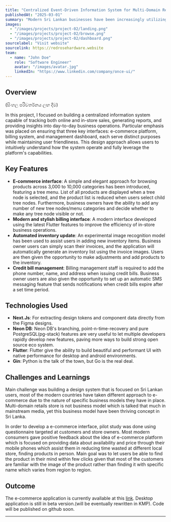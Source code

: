 ```yaml
---
title: "Centralized Event-Driven Information System for Multi-Domain Retail Stores in Sri Lanka (Shopify Alternative)"
publishedAt: "2025-03-01"
summary: "Modern Sri Lankan businesses have been increasingly utilizing IT services to streamline their operations. However, a true local platform that meets the needs and budget of local SMEs owners has yet to evolve. This project is an open-source Shopify alternative focused on the local retail business models."
images:
  - "/images/projects/project-02/landing.png"
  - "/images/projects/project-02/browse.png"
  - "/images/projects/project-02/dashboard.png"
sourcelabel: "Visit website"
sourcelink: https://redrosehardware.website
team:
  - name: "John Doe"
    role: "Software Engineer"
    avatar: "/images/avatar.jpg"
    linkedIn: "https://www.linkedin.com/company/once-ui/"
---
```


## Overview

(සිංහල පරිවර්තනය ලඟ දීම)

In this project, I focused on building a centralized information system capable of tracking both online and in-store sales, generating reports, and providing insights into day-to-day business operations. Particular emphasis was placed on ensuring that three key interfaces: e-commerce platform, billing system, and management dashboard, each serve distinct purposes while maintaining user friendliness. This design approach allows users to intuitively understand how the system operate and fully leverage the platform's capabilities.

## Key Features

- **E-commerce interface**:  A simple and elegant approach for browsing products across 3,000 to 10,000 categories has been introduced, featuring a tree menu. List of all products are displayed when a tree node is selected, and the product list is reduced when users select child tree nodes. Furthermore, business owners have the ability to add any number of new tree nodes/menu categories and decide whether to make any tree node visible or not.
- **Modern and stylish billing interface**: A modern interface developed using the latest Flutter features to improve the efficiency of in-store business operations.
- **Automated inventory update**: An experimental image recognition model has been used to assist users in adding new inventory items. Business owner users can simply scan their invoices, and the application will automatically generate an inventory list using the invoice images. Users are then given the opportunity to make adjustments and add products to the inventory.
- **Credit bill management**: Billing management staff is required to add the phone number, name, and address when issuing credit bills. Business owner users are also given the opportunity to set up an automatic SMS messaging feature that sends notifications when credit bills expire after a set time period.

## Technologies Used

- **Next.Js**: For extracting design tokens and component data directly from the Figma designs.
- **Neon DB**: Neon DB's branching, point-n-time-recovery and pure PostgreSQL(pg-stack) features are very useful to let multiple developers rapidly develop new features, paving more ways to build strong open source eco system.
- **Flutter**: Flutter give the ability to build beautiful and performant UI with native performance for desktop and android environments.
- **Gin**: Python is the talk of the town, but Go is the real deal.

## Challenges and Learnings

Main challenge was building a design system that is focused on Sri Lankan users, most of the modern countries have taken different approach to e-commerce due to the nature of specific business models they have in place. Multi-domain retails store is not business model which is talked that much in mainstream media, yet this business model have been thriving concept in Sri Lanka. 

In order to develop a e-commerce interface, pilot study was done using questionnaire targeted at customers and store owners. Most modern consumers gave positive feedback about the idea of e-commerce platform which is focused on providing data about availability  and price through their mobile phones which assist them in reducing time wasted at different local store, finding products in person. Main goal was to let users be able to find the product in their mind within few clicks given that most of the customers are familiar with the image of the product rather than finding it with specific name which varies from region to region.

## Outcome

The e-commerce application is currently avallable at this [link](https://redrosehardware.website). Desktop application is still in beta version.(will be eventually rewritten in KMP). Code will be published on github soon.

---